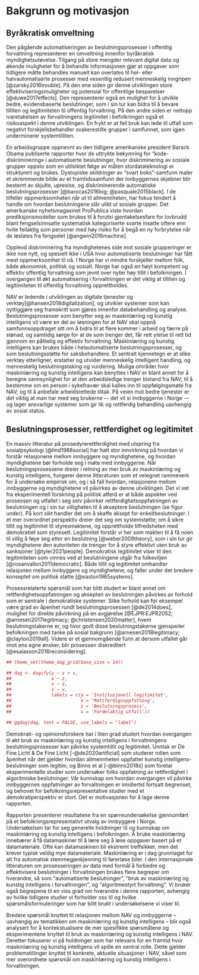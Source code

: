 \newpage\doublespacing
# Bakgrunn og motivasjon {#bakgrunn}

## Byråkratisk omveltning
Den pågående automatiseringen av beslutningsprosesser i offentlig forvaltning representerer en omveltning innenfor byråkratisk myndighetsutøvelse. 
Tilgang på store mengder relevant digital data og økende muligheter for å behandle informasjonen gjør at oppgaver som tidligere måtte behandles manuelt kan overlates til hel- eller halvautomatiserte prosesser med vesentlig redusert menneskelig inngripen [@zarsky2016trouble]. 
På den ene siden gir denne utviklingen store effektiviseringsmuligheter og potensial for offentlige besparelser [@duwe2017effects].
Den representerer også en mulighet for å utvikle bedre, evidensbaserte beslutninger, som i sin tur kan bidra til å bevare tilliten og legitimiteten til offentlig forvaltning. 
På den andre siden er nettopp ivaretakelsen av forvaltningens legitimitet i befolkningen også et risikoaspekt i denne utviklingen. 
En frykt er at feil bruk kan lede til utfall som negativt forskjellsbehandler svakerestilte grupper i samfunnet, som igjen underminerer systemtilliten.

En arbeidsgruppe oppnevnt av den tidligere amerikanske president Barack Obama publiserte rapporter hvor de uttrykte bekymring for “kode-diskriminering» i automatiserte beslutninger, hvor diskriminering av sosiale grupper oppsto som en utilsiktet følge av måten stordatateknologi er strukturert og brukes. 
Dystopiske skildringer av “svart boks”-samfunn maler et skremmende bilde av et framtidssamfunn der innbyggernes skjebner blir bestemt av skjulte, upresise, og diskriminerende automatiske beslutningsprosesser [@barocas2016big; @pasquale2015black].
I de tilfeller oppmerksomheten når ut til allmennheten, har fokus tendert å handle om hvordan beslutningene slår ulikt ut sosiale grupper. 
Det amerikanske nyhetsmagasinet ProPublica viste hvordan prediksjonsmodeller som brukes til å forutsi gjentakelsesfare for lovbrudd blant fengselsinnsatte systematisk kategoriserte svarte insatte oftere enn hvite feilaktig som personer med høy risiko for å begå en ny forbrytelse når de løslates fra fengselet [@angwin2016machine].

Opplevd diskriminering fra myndighetenes side mot sosiale grupperinger er ikke noe nytt, og spesielt ikke i USA hvor automatiserte beslutninger har fått mest oppmerksomhet til nå. 
I Norge har vi mindre forskjeller mellom folk, både økonomisk, politisk og sosialt. 
Norge har også en høyt kompetent og effektiv offentlig forvaltning som jevnt over nyter høy tillit i befolkningen.
I overgangen til økt automatisering i forvaltningen er det viktig at tilliten og legitimiteten til offentlig forvaltning opprettholdes.

NAV er ledende i utviklingen av digitale tjenester og verktøy[@hansen2018digitalization], og utvikler systemer som kan nyttiggjøre seg framskritt som gjøres innenfor databehandling og analyse. 
Beslutningsprosesser som benytter seg av maskinlæring og kunstig intelligens vil være en del av løsningen for at NAV skal oppnå samfunnsoppdraget sitt om å bidra til at flere kommer i arbeid og færre på stønad, og samtidig sørge for at de som trenger det, får rett ytelse til rett tid gjennom en pålitelig og effektiv forvaltning. 
Maskinlæring og kunstig intelligens kan brukes både i helautomatiserte beslutningsprosesser, og som beslutningsstøtte for saksbehandlere. 
Et sentralt kjennetegn er at slike verktøy etterligner, erstatter og utvider menneskelig intelligent handling, og menneskelig beslutningstaking og vurdering.
Mulige områder hvor maskinlæring og kunstig intelligens kan benyttes i NAV er blant annet for å beregne sannsynlighet for at den arbeidsledige trenger bistand fra NAV; til å bestemme om en person i sykefravær skal kalles inn til oppfølgingsmøte fra NAV; og til å anbefale arbeidsrettede tiltak.
På veien mot bedre tjenester er det viktig at man har med seg brukerne –- det vil si innbyggerne i Norge -– og lager ansvarlige systemer som gir lik og rettferdig behandling uavhengig av sosial status.

## Beslutningsprosesser, rettferdighet og legitimitet
En massiv litteratur på prosedyrerettferdighet med utspring fra sosialpsykologi [@lind1988social] har hatt stor innvirkning på hvordan vi forstår relasjonene mellom innbyggere og myndighetene, og hvordan myndighetene bør forholde seg i møte med innbyggerne.
Når beslutningsprosessene dreier i retning av mer bruk av maskinlæring og kunstig intelligens, fungerer denne litteraturen som et velegnet rammeverk for å undersøke empirisk om, og i så fall hvordan, relasjonene mellom innbyggerne og myndighetene vil påvirkes av denne utviklingen.
Det vi vet fra eksperimentell forskning på politisk atferd er at både aspekter ved prosessen og utfallet i seg selv påvirker rettferdighetsoppfatningen av beslutningen og i sin tur villigheten til å akseptere beslutningen (se figur under). 
På kort sikt handler det om å skaffe aksept for enkeltbeslutninger. 
I et mer overordnet perspektiv dreier det seg om systemstøtte; om å sikre tillit og legitimitet til styresmaktene, og opprettholde tilfredsheten med demokratiet som styresett. 
Legitimitet forstår vi her som makten til å få noen til villig å føye seg etter en beslutning [@weber2009theory], som i sin tur gir myndighetene den autoriteten de trenger for å styre effektivt uten bruk av sanksjoner [@tyler2021people]. 
Demokratisk legitimitet viser til den legitimiteten som vinnes ved at beslutningene utgår fra folkeviljen [@rosanvallon2011democratic].
Både tillit og legitimitet omhandler relasjonen mellom innbyggere og myndighetene, og faller under det bredere konseptet om politisk støtte [@easton1965systems].

Prosessrelaterte spørsmål som har blitt studert er blant annet om rettferdighetsoppfatningen og aksepten av beslutningen påvirkes av forhold som er sentrale i demokratiske systemer.
Slike forhold kan for eksempel være grad av åpenhet rundt beslutningsprosessen [@de2014does], mulighet for direkte påvirkning på en avgjørelse [@EJPR:EJPR2052; @arnesen2017legitimacy; @christensen2020matter], hvem beslutningstakerne er, og hvor godt disse beslutningstakerne gjenspeiler befolkningen med tanke på sosial bakgrunn [@arnesen2018legitimacy; @clayton2019all]. 
Videre er et gjennomgående funn at dersom utfallet går imot ens egne ønsker, blir prosessen diskreditert [@esaiasson2016reconsidering].


```r
## theme_set(theme_dag_grid(base_size = 14))

## dag <- dagify(y ~ x + v,
##               x ~ z,
##               v ~ z,
##               x ~ v,
##               labels = c(y = 'Institusjonell legitimitet',
##                          x = 'Rettferdigsoppfatning',
##                          z = 'Beslutningsprosess',
##                          v = 'Fordelaktig utfall')) 

## ggdag(dag, text = FALSE, use_labels = "label") 
```

Demokrati- og opinionsforskere har i liten grad studert hvordan overgangen til økt bruk av maskinlæring og kunstig intelligens i forvaltningens beslutningsprosesser kan påvirke systemtillit og legitimitet. 
Unntak er De Fine Licht & De Fine Licht [-@de2020artificial] som studerer rollen som åpenhet når det gjelder hvordan allmennheten oppfatter kunstig intelligens-beslutninger som legitim, og Binns et al [-@binns2018s] som foretar eksperimentelle studier som undersøker folks oppfatning av rettferdighet i algoritmiske beslutninger.
Vår kunnskap om hvordan overgangen vil påvirke innbyggernes oppfatninger av forvaltningen er imidlertid fortsatt begrenset, og behovet for befolkningsrepresentative studier med et demokratiperspektiv er stort.
Det er motivasjonen for å lage denne rapporten.

Rapporten presenterer resultatene fra en spørreundersøkelse gjennomført på et befolkningsrepresentativt utvalg av innbyggere i Norge.
Undersøkelsen tar for seg generelle holdninger til og kunnskap om maskinlæring og kunstig intelligens i befolkningen. 
Å bruke maskinlæring innebærer å få datamaskiner til å lære seg å løse oppgaver basert på et datamateriale. 
Ofte kan datamaskinen bli ekstremt treffsikker, men det krever typisk veldig mye datamateriale. 
Maskinlæring er i dag grunnlaget for alt fra automatisk stemmegjenkjenning til førerløse biler.
I den internasjonale litteraturen om prosesseringen av data med formål å forbedre og effektivisere beslutninger i forvaltningen brukes flere begreper om hverandre, så som "automatiserte beslutninger", "bruk av maskinlæring og kunstig intelligens i forvaltningen", og "algoritmestyrt forvaltning".
Vi bruker også begrepene til en viss grad om hverandre i denne rapporten, avhengig av hvilke tidligere studier vi forholder oss til og hvilke spørsmålsformuleringer som har blitt brukt i undersøkelsene vi viser til.

Bredere spørsmål knyttet til relasjonen mellom NAV og innbyggerne -- uavhengig av tematikken om maskinlæring og kunstig intelligens -- blir også analysert for å kontekstualisere de mer spesifikke spørsmålene og eksperimentene knyttet til bruk av maskinlæring og kunstig intelligens i NAV.
Deretter fokuserer vi på holdninger som har relevans for en framtid hvor maskinlæring og kunstig intelligens vil spille en sentral rolle.
Dette gjelder problemstillinger knyttet til konkrete, aktuelle situasjoner i NAV, såvel som mer overordnete spørsmål om maskinlæring og kunstig intelligens i forvaltningen.

<!-- ## Data -->

<!-- Datagrunnlaget for denne rapporten er samlet inn i Norsk medborgerpanels runde 22 og 23. -->
<!-- Norsk medborgerpanel er en internettbasert undersøkelse om nordmenns holdninger til viktige samfunnstema. -->
<!-- Panelet drives av samfunnsforskere ved Universitetet i Bergen og NORCE, og er et non-profit prosjekt utelukkende benyttet til forskningsformål.  -->
<!-- Deltakerne representerer et tverrsnitt av den norske befolkningen, som noen ganger i året inviteres til å si sin mening i viktige spørsmål om norsk samfunn og politikk. -->

<!-- Panelet blir driftet av [Digital samfunnsvitenskapelig kjernefasilitet (DIGSSCORE)](www.digsscore.uib.no), som er samarbeidspartner i prosjektet. -->

<!-- Samlet antall respondenter som svarte på deler av denne undersøkelsen var 3971. -->
<!-- Typisk antall respondenter for hvert spørsmål er om lag 2000. -->

<!-- [Metoderapport for data kan lastes ned her.](https://www.uib.no/en/digsscore/122162/methodology-and-field-periods) -->
<!-- Data er åpent tilgjengelig for forskere, og kan lastes ned ved å kontakte [Sikt – Kunnskapssektorens tjenesteleverandør (tidligere kjent som NSD)](https://sikt.no/). -->
